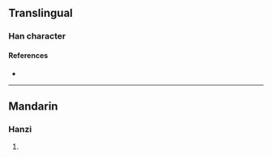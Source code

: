 {{character info/new}}
==Translingual==

===Han character===
{{Han char|rn=86|rad=火|as=20|sn=24|four=99831|canj=FFBF|ids=⿰火黨}}

====References====
* {{Han ref|kx=0688.100|dkj=19631|dj=1099.270|hdz=32250.130|uh=7223|ud=29219|bh=F8B1|bd=63665}}

----

==Mandarin==

===Hanzi===
{{cmn-hanzi|pin=[[tǎng]] ([[tang3]])|wg=t'ang<sup>3</sup>}}

# {{defn|lang=cmn|sort=火20}}